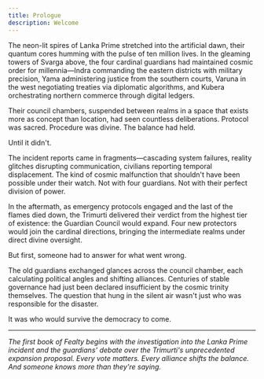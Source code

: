 ```yaml
---
title: Prologue
description: Welcome
---
```


The neon-lit spires of Lanka Prime stretched into the artificial dawn, their quantum cores humming with the pulse of ten million lives. In the gleaming towers of Svarga above, the four cardinal guardians had maintained cosmic order for millennia—Indra commanding the eastern districts with military precision, Yama administering justice from the southern courts, Varuna in the west negotiating treaties via diplomatic algorithms, and Kubera orchestrating northern commerce through digital ledgers.

Their council chambers, suspended between realms in a space that exists more as concept than location, had seen countless deliberations. Protocol was sacred. Procedure was divine. The balance had held.

Until it didn't.

The incident reports came in fragments—cascading system failures, reality glitches disrupting communication, civilians reporting temporal displacement. The kind of cosmic malfunction that shouldn't have been possible under their watch. Not with four guardians. Not with their perfect division of power.

In the aftermath, as emergency protocols engaged and the last of the flames died down, the Trimurti delivered their verdict from the highest tier of existence: the Guardian Council would expand. Four new protectors would join the cardinal directions, bringing the intermediate realms under direct divine oversight.

But first, someone had to answer for what went wrong.

The old guardians exchanged glances across the council chamber, each calculating political angles and shifting alliances. Centuries of stable governance had just been declared insufficient by the cosmic trinity themselves. The question that hung in the silent air wasn't just who was responsible for the disaster.

It was who would survive the democracy to come.

---

*The first book of Fealty begins with the investigation into the Lanka Prime incident and the guardians' debate over the Trimurti's unprecedented expansion proposal. Every vote matters. Every alliance shifts the balance. And someone knows more than they're saying.*